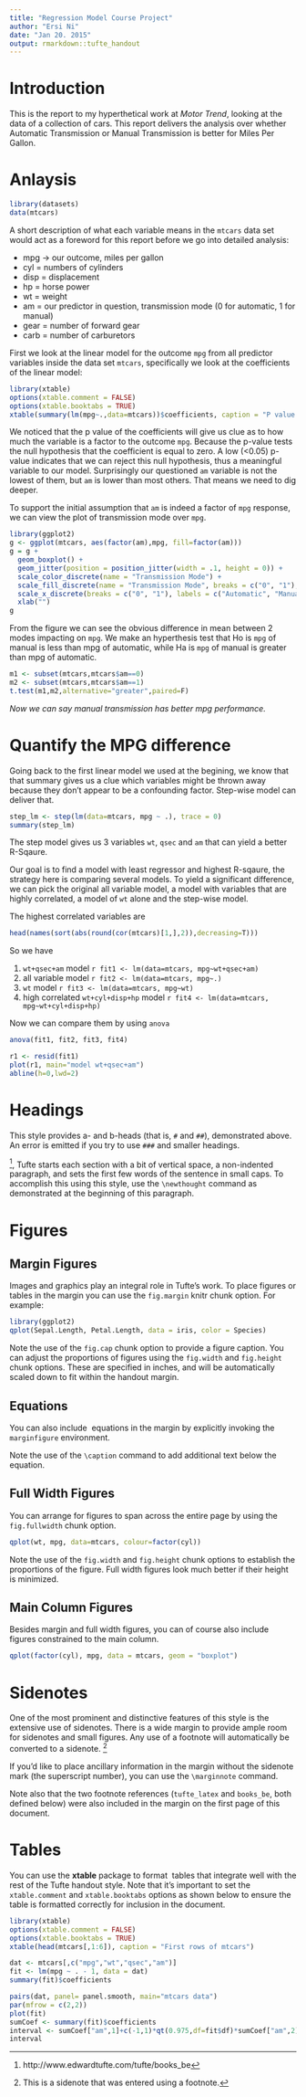 ```yaml
---
title: "Regression Model Course Project"
author: "Ersi Ni"
date: "Jan 20. 2015"
output: rmarkdown::tufte_handout
---
```


# Introduction

This is the report to my hyperthetical work at *Motor Trend*, looking at the data of a collection of cars. This report delivers the analysis over whether Automatic Transmission or Manual Transmission is better for Miles Per Gallon.

# Anlaysis

```r
library(datasets)
data(mtcars)
```

A short description of what each variable means in the `mtcars` data set would act as a foreword for this report before we go into detailed analysis:

  * mpg -> our outcome, miles per gallon
  * cyl = numbers of cylinders
  * disp = displacement
  * hp = horse power
  * wt = weight
  * am = our predictor in question, transmission mode (0 for automatic, 1 for manual)
  * gear = number of forward gear
  * carb = number of carburetors


First we look at the linear model for the outcome `mpg` from all predictor variables inside the data set `mtcars`, specifically we look at the coefficients of the linear model:

```r
library(xtable)
options(xtable.comment = FALSE)
options(xtable.booktabs = TRUE)
xtable(summary(lm(mpg~.,data=mtcars))$coefficients, caption = "P value of linear regression")
```


We noticed that the p value of the coefficients will give us clue as to how much the variable is a factor to the outcome `mpg`. Because the p-value tests the null hypothesis that the coefficient is equal to zero. A low (<0.05) p-value indicates that we can reject this null hypothesis, thus a meaningful variable to our model. Surprisingly our questioned `am` variable is not the lowest of them, but `am` is lower than most others. That means we need to dig deeper.

To support the initial assumption that `am` is indeed a factor of `mpg` response,
we can view the plot of transmission mode over `mpg`.

```r
library(ggplot2)
g <- ggplot(mtcars, aes(factor(am),mpg, fill=factor(am)))
g = g +
  geom_boxplot() +
  geom_jitter(position = position_jitter(width = .1, height = 0)) +
  scale_color_discrete(name = "Transmission Mode") +
  scale_fill_discrete(name = "Transmission Mode", breaks = c("0", "1"), labels = c("Automatic", "Manual")) +
  scale_x_discrete(breaks = c("0", "1"), labels = c("Automatic", "Manual")) +
  xlab("")
g

```


From the figure we can see the obvious difference in mean between 2 modes impacting on `mpg`.
We make an hyperthesis test that Ho is `mpg` of manual is less than mpg of automatic, while Ha
is `mpg` of manual is greater than mpg of automatic.

```r
m1 <- subset(mtcars,mtcars$am==0)
m2 <- subset(mtcars,mtcars$am==1)
t.test(m1,m2,alternative="greater",paired=F)
```

*Now we can say manual transmission has better mpg performance.*

# Quantify the MPG difference

Going back to the first linear model we used at the begining, we know that that summary gives us a clue which variables might be thrown away because they don't appear to be a confounding factor. Step-wise model can deliver that.

```r
step_lm <- step(lm(data=mtcars, mpg ~ .), trace = 0)
summary(step_lm)
```

The step model gives us 3 variables `wt`, `qsec` and `am` that can yield a better R-Sqaure. 

Our goal is to find a model with least regressor and highest R-sqaure, the strategy here is comparing several models. To yield a significant difference, we can pick the original all variable model, a model with variables that are highly correlated, a model of `wt` alone and the step-wise model.

The highest correlated variables are 
```r
head(names(sort(abs(round(cor(mtcars)[1,],2)),decreasing=T)))
```
So we have 

1. `wt+qsec+am` model `r fit1 <- lm(data=mtcars, mpg~wt+qsec+am)`
4. all variable model `r fit2 <- lm(data=mtcars, mpg~.)`
3. `wt` model `r fit3 <- lm(data=mtcars, mpg~wt)`
2. high correlated `wt+cyl+disp+hp` model `r fit4 <- lm(data=mtcars, mpg~wt+cyl+disp+hp)`

Now we can compare them by using `anova`

```r
anova(fit1, fit2, fit3, fit4)
```

```r
r1 <- resid(fit1)
plot(r1, main="model wt+qsec+am")
abline(h=0,lwd=2)
```

# Headings

This style provides a- and b-heads (that is, `#` and `##`), demonstrated above.
An error is emitted if you try to use `###` and smaller headings.

\newthought{In his later books}[^books_be], Tufte starts each section with a bit of vertical space, a non-indented paragraph, and sets the first few words of the sentence in small caps. To accomplish this using this style, use the `\newthought` command as demonstrated at the beginning of this paragraph.

# Figures

## Margin Figures

Images and graphics play an integral role in Tufte's work. To place figures or tables in the margin you can use the `fig.margin` knitr chunk option. For example:

```r
library(ggplot2)
qplot(Sepal.Length, Petal.Length, data = iris, color = Species)
```

Note the use of the `fig.cap` chunk option to provide a figure caption. You can adjust the proportions of figures using the `fig.width` and `fig.height` chunk options. These are specified in inches, and will be automatically scaled down to fit within the handout margin.

## Equations

You can also include \LaTeX\ equations in the margin by explicitly invoking the `marginfigure` environment.

\begin{marginfigure}
$$\frac{d}{dx}\left( \int_{0}^{x} f(u)\,du\right)=f(x).$$
\caption{An equation}
\end{marginfigure}

Note the use of the `\caption` command to add additional text below the equation.

## Full Width Figures

You can arrange for figures to span across the entire page by using the `fig.fullwidth` chunk option. 

```r
qplot(wt, mpg, data=mtcars, colour=factor(cyl))
```

Note the use of the `fig.width` and `fig.height` chunk options to establish the proportions of the figure. Full width figures look much better if their height is minimized.

## Main Column Figures

Besides margin and full width figures, you can of course also include figures constrained to the main column.

```r
qplot(factor(cyl), mpg, data = mtcars, geom = "boxplot")
```

# Sidenotes

One of the most prominent and distinctive features of this style is the extensive use of sidenotes. There is a wide margin to provide ample room for sidenotes and small figures. Any use of a footnote will automatically be converted to a sidenote. ^[This is a sidenote that was entered using a footnote.] 

If you'd like to place ancillary information in the margin without the sidenote mark (the superscript number), you can use the `\marginnote` command. \marginnote{This is a margin note.  Notice that there isn't a number preceding the note.}

Note also that the two footnote references (`tufte_latex` and `books_be`, both defined below) were also included in the margin on the first page of this document.

# Tables

You can use the **xtable** package to format \LaTeX\ tables that integrate well with the rest of the Tufte handout style. Note that it's important to set the `xtable.comment` and `xtable.booktabs` options as shown below to ensure the table is formatted correctly for inclusion in the document.

```r
library(xtable)
options(xtable.comment = FALSE)
options(xtable.booktabs = TRUE)
xtable(head(mtcars[,1:6]), caption = "First rows of mtcars")
```


```r
dat <- mtcars[,c("mpg","wt","qsec","am")]
fit <- lm(mpg ~ . - 1, data = dat)
summary(fit)$coefficients

pairs(dat, panel= panel.smooth, main="mtcars data")
par(mfrow = c(2,2))
plot(fit)
sumCoef <- summary(fit)$coefficients
interval <- sumCoef["am",1]+c(-1,1)*qt(0.975,df=fit$df)*sumCoef["am",2]
interval

```


[^tufte_latex]: https://code.google.com/p/tufte-latex/
[^books_be]: http://www.edwardtufte.com/tufte/books_be










